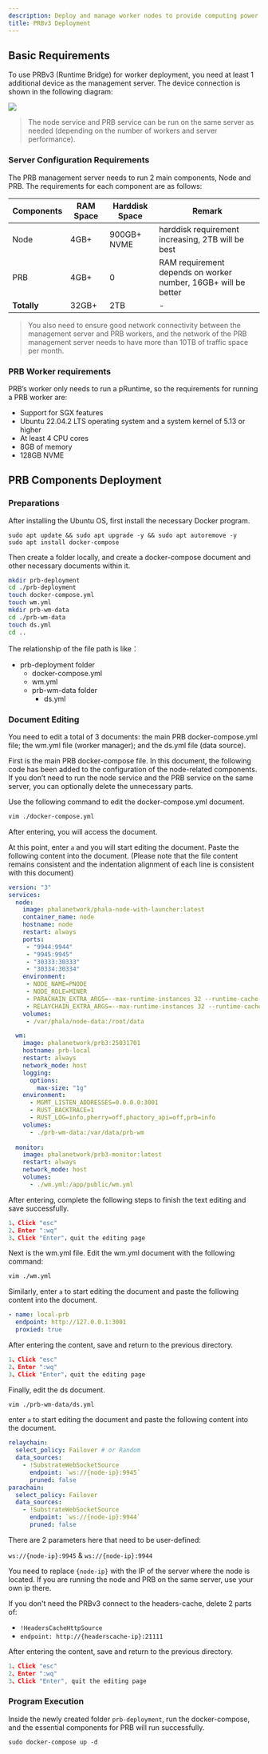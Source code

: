 ```yaml
---
description: Deploy and manage worker nodes to provide computing power on Phala Network.
title: PRBv3 Deployment
---
```



## Basic Requirements

To use PRBv3 (Runtime Bridge) for worker deployment, you need at least 1 additional device as the management server. The device connection is shown in the following diagram:

<Frame>
    <img src="https://github.com/doyleguo/phala-wiki-next/assets/110812052/5ccdd9d5-a4da-434b-b231-fd8e64800873" />
</Frame>

> The node service and PRB service can be run on the same server as needed (depending on the number of workers and server performance).

### Server Configuration Requirements

The PRB management server needs to run 2 main components, Node and PRB. The requirements for each component are as follows:

| Components  | RAM Space | Harddisk Space | Remark                                                         |
| ----------- | --------- | -------------- | -------------------------------------------------------------- |
| Node        | 4GB+      | 900GB+ NVME    | harddisk requirement increasing, 2TB will be best              |
| PRB         | 4GB+      | 0              | RAM requirement depends on worker number, 16GB+ will be better |
| **Totally** | 32GB+     | 2TB            | -                                                              |

> You also need to ensure good network connectivity between the management server and PRB workers, and the network of the PRB management server needs to have more than 10TB of traffic space per month.

### PRB Worker requirements

PRB’s worker only needs to run a pRuntime, so the requirements for running a PRB worker are:

* Support for SGX features
* Ubuntu 22.04.2 LTS operating system and a system kernel of 5.13 or higher
* At least 4 CPU cores
* 8GB of memory
* 128GB NVME

## PRB Components Deployment

### Preparations

After installing the Ubuntu OS, first install the necessary Docker program.

```undefined
sudo apt update && sudo apt upgrade -y && sudo apt autoremove -y
sudo apt install docker-compose
```

Then create a folder locally, and create a docker-compose document and other necessary documents within it.

```bash
mkdir prb-deployment
cd ./prb-deployment
touch docker-compose.yml
touch wm.yml
mkdir prb-wm-data
cd ./prb-wm-data
touch ds.yml
cd ..
```

The relationship of the file path is like：

* prb-deployment folder
  * docker-compose.yml
  * wm.yml
  * prb-wm-data folder
    * ds.yml

### Document Editing

You need to edit a total of 3 documents: the main PRB docker-compose.yml file; the wm.yml file (worker manager); and the ds.yml file (data source).

First is the main PRB docker-compose file. In this document, the following code has been added to the configuration of the node-related components. If you don’t need to run the node service and the PRB service on the same server, you can optionally delete the unnecessary parts.

Use the following command to edit the docker-compose.yml document.

```bash
vim ./docker-compose.yml 
```

After entering, you will access the document.

At this point, enter `a` and you will start editing the document. Paste the following content into the document. (Please note that the file content remains consistent and the indentation alignment of each line is consistent with this document)

```yaml
version: "3"
services:
  node:
    image: phalanetwork/phala-node-with-launcher:latest
    container_name: node
    hostname: node
    restart: always
    ports:
     - "9944:9944"
     - "9945:9945"
     - "30333:30333"
     - "30334:30334"
    environment:
     - NODE_NAME=PNODE
     - NODE_ROLE=MINER
     - PARACHAIN_EXTRA_ARGS=--max-runtime-instances 32 --runtime-cache-size 8 --rpc-max-response-size 256
     - RELAYCHAIN_EXTRA_ARGS=--max-runtime-instances 32 --runtime-cache-size 8 --rpc-max-response-size 256
    volumes:
     - /var/phala/node-data:/root/data

  wm:
    image: phalanetwork/prb3:25031701
    hostname: prb-local
    restart: always
    network_mode: host
    logging:
      options:
        max-size: "1g"
    environment:
      - MGMT_LISTEN_ADDRESSES=0.0.0.0:3001
      - RUST_BACKTRACE=1
      - RUST_LOG=info,pherry=off,phactory_api=off,prb=info
    volumes:
      - ./prb-wm-data:/var/data/prb-wm
  
  monitor:
    image: phalanetwork/prb3-monitor:latest
    restart: always
    network_mode: host
    volumes:
      - ./wm.yml:/app/public/wm.yml
```

After entering, complete the following steps to finish the text editing and save successfully.

```javascript
1、Click "esc"
2、Enter ":wq"
3、Click "Enter"，quit the editing page
```

Next is the wm.yml file. Edit the wm.yml document with the following command:

```bash
vim ./wm.yml 
```

Similarly, enter `a` to start editing the document and paste the following content into the document.

```yaml
- name: local-prb
  endpoint: http://127.0.0.1:3001
  proxied: true
```

After entering the content, save and return to the previous directory.

```javascript
1、Click "esc"
2、Enter ":wq"
3、Click "Enter"，quit the editing page
```

Finally, edit the ds document.

```bash
vim ./prb-wm-data/ds.yml 
```

enter `a` to start editing the document and paste the following content into the document.

```yaml
relaychain:
  select_policy: Failover # or Random
  data_sources:
    - !SubstrateWebSocketSource
      endpoint: `ws://{node-ip}:9945`
      pruned: false
parachain:
  select_policy: Failover
  data_sources:
    - !SubstrateWebSocketSource
      endpoint: `ws://{node-ip}:9944`
      pruned: false
```

<Tip>
There are 2 parameters here that need to be user-defined:

`ws://{node-ip}:9945` & `ws://{node-ip}:9944`

You need to replace `{node-ip}` with the IP of the server where the node is located. If you are running the node and PRB on the same server, use your own ip there.

If you don't need the PRBv3 connect to the headers-cache, delete 2 parts of:

- `!HeadersCacheHttpSource`&#x20;
- `endpoint: http://{headerscache-ip}:21111`
</Tip>

After entering the content, save and return to the previous directory.

```javascript
1、Click "esc"
2、Enter ":wq"
3、Click "Enter", quit the editing page
```

### Program Execution

Inside the newly created folder `prb-deployment`, run the docker-compose, and the essential components for PRB will run successfully.

```undefined
sudo docker-compose up -d
```
